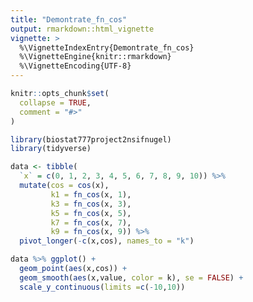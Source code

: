 ```yaml
---
title: "Demontrate_fn_cos"
output: rmarkdown::html_vignette
vignette: >
  %\VignetteIndexEntry{Demontrate_fn_cos}
  %\VignetteEngine{knitr::rmarkdown}
  %\VignetteEncoding{UTF-8}
---
```


```r
knitr::opts_chunk$set(
  collapse = TRUE,
  comment = "#>"
)
```

```r
library(biostat777project2nsifnugel)
library(tidyverse)
```

```r
data <- tibble(
  `x` = c(0, 1, 2, 3, 4, 5, 6, 7, 8, 9, 10)) %>% 
  mutate(cos = cos(x),
         k1 = fn_cos(x, 1),
         k3 = fn_cos(x, 3),
         k5 = fn_cos(x, 5),
         k7 = fn_cos(x, 7),
         k9 = fn_cos(x, 9)) %>% 
  pivot_longer(-c(x,cos), names_to = "k")

```

```r
data %>% ggplot() +
  geom_point(aes(x,cos)) +
  geom_smooth(aes(x,value, color = k), se = FALSE) +
  scale_y_continuous(limits =c(-10,10))
```
